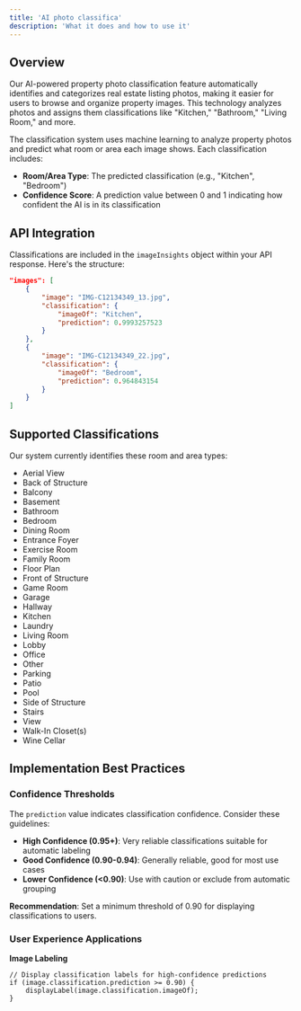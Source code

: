 ```yaml
---
title: 'AI photo classifica'
description: 'What it does and how to use it'
---
```


## Overview

Our AI-powered property photo classification feature automatically identifies and categorizes real estate listing photos, making it easier for users to browse and organize property images. This technology analyzes photos and assigns them classifications like "Kitchen," "Bathroom," "Living Room," and more.

The classification system uses machine learning to analyze property photos and predict what room or area each image shows. Each classification includes:

* **Room/Area Type**: The predicted classification (e.g., "Kitchen", "Bedroom")
* **Confidence Score**: A prediction value between 0 and 1 indicating how confident the AI is in its classification

## API Integration

Classifications are included in the `imageInsights` object within your API response. Here's the structure:

```json
"images": [
    {
        "image": "IMG-C12134349_13.jpg",
        "classification": {
            "imageOf": "Kitchen",
            "prediction": 0.9993257523
        }
    },
    {
        "image": "IMG-C12134349_22.jpg",
        "classification": {
            "imageOf": "Bedroom",
            "prediction": 0.964843154
        }
    }
]
```

## Supported Classifications

Our system currently identifies these room and area types:

* Aerial View
* Back of Structure
* Balcony
* Basement
* Bathroom
* Bedroom
* Dining Room
* Entrance Foyer
* Exercise Room
* Family Room
* Floor Plan
* Front of Structure
* Game Room
* Garage
* Hallway
* Kitchen
* Laundry
* Living Room
* Lobby
* Office
* Other
* Parking
* Patio
* Pool
* Side of Structure
* Stairs
* View
* Walk-In Closet(s)
* Wine Cellar

## Implementation Best Practices

### Confidence Thresholds

The `prediction` value indicates classification confidence. Consider these guidelines:

* **High Confidence (0.95+)**: Very reliable classifications suitable for automatic labeling
* **Good Confidence (0.90-0.94)**: Generally reliable, good for most use cases
* **Lower Confidence (&lt;0.90)**: Use with caution or exclude from automatic grouping

**Recommendation**: Set a minimum threshold of 0.90 for displaying classifications to users.

### User Experience Applications

**Image Labeling**

```
// Display classification labels for high-confidence predictions
if (image.classification.prediction >= 0.90) {
    displayLabel(image.classification.imageOf);
}
```